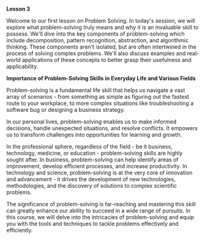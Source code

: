 **Lesson 3**

Welcome to our first lesson on Problem Solving. In today's session, we will explore what problem-solving truly means and why it is an invaluable skill to possess. We'll dive into the key components of problem-solving which include decomposition, pattern recognition, abstraction, and algorithmic thinking. These components aren't isolated, but are often intertwined in the process of solving complex problems. We'll also discuss examples and real-world applications of these concepts to better grasp their usefulness and applicability.

**Importance of Problem-Solving Skills in Everyday Life and Various Fields**

Problem-solving is a fundamental life skill that helps us navigate a vast array of scenarios - from something as simple as figuring out the fastest route to your workplace, to more complex situations like troubleshooting a software bug or designing a business strategy.

In our personal lives, problem-solving enables us to make informed decisions, handle unexpected situations, and resolve conflicts. It empowers us to transform challenges into opportunities for learning and growth.

In the professional sphere, regardless of the field - be it business, technology, medicine, or education - problem-solving skills are highly sought after. In business, problem-solving can help identify areas of improvement, develop efficient processes, and increase productivity. In technology and science, problem-solving is at the very core of innovation and advancement - it drives the development of new technologies, methodologies, and the discovery of solutions to complex scientific problems.

The significance of problem-solving is far-reaching and mastering this skill can greatly enhance our ability to succeed in a wide range of pursuits. In this course, we will delve into the intricacies of problem-solving and equip you with the tools and techniques to tackle problems effectively and efficiently.
